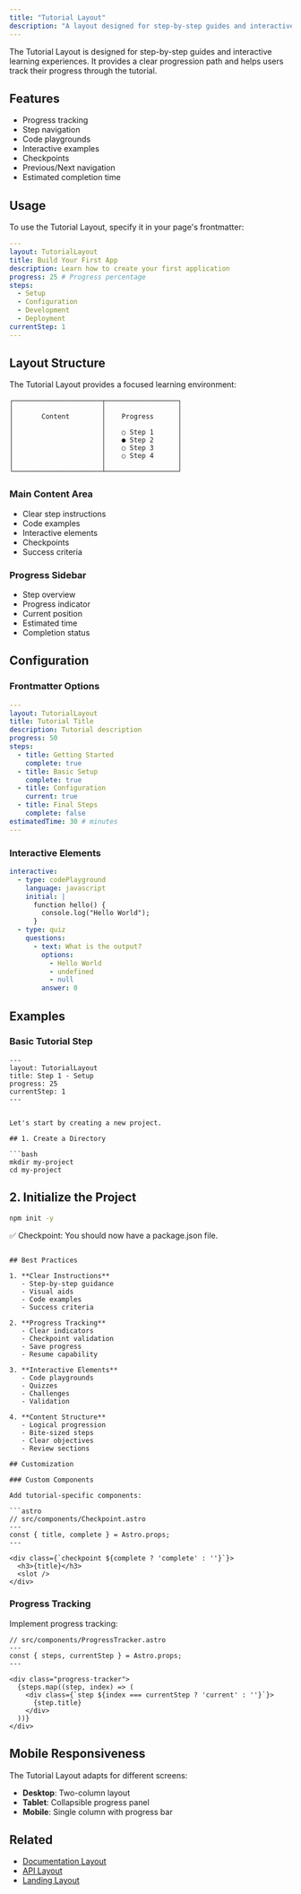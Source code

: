 ```yaml
---
title: "Tutorial Layout"
description: "A layout designed for step-by-step guides and interactive learning experiences."
---
```



The Tutorial Layout is designed for step-by-step guides and interactive learning experiences. It provides a clear progression path and helps users track their progress through the tutorial.

## Features

- Progress tracking
- Step navigation
- Code playgrounds
- Interactive examples
- Checkpoints
- Previous/Next navigation
- Estimated completion time

## Usage

To use the Tutorial Layout, specify it in your page's frontmatter:

```yaml
---
layout: TutorialLayout
title: Build Your First App
description: Learn how to create your first application
progress: 25 # Progress percentage
steps:
  - Setup
  - Configuration
  - Development
  - Deployment
currentStep: 1
---
```

## Layout Structure

The Tutorial Layout provides a focused learning environment:

```
┌──────────────────────┬──────────────────┐
│                      │                  │
│       Content        │    Progress      │
│                      │                  │
│                      │    ○ Step 1      │
│                      │    ● Step 2      │
│                      │    ○ Step 3      │
│                      │    ○ Step 4      │
│                      │                  │
└──────────────────────┴──────────────────┘
```

### Main Content Area

- Clear step instructions
- Code examples
- Interactive elements
- Checkpoints
- Success criteria

### Progress Sidebar

- Step overview
- Progress indicator
- Current position
- Estimated time
- Completion status

## Configuration

### Frontmatter Options

```yaml
---
layout: TutorialLayout
title: Tutorial Title
description: Tutorial description
progress: 50
steps:
  - title: Getting Started
    complete: true
  - title: Basic Setup
    complete: true
  - title: Configuration
    current: true
  - title: Final Steps
    complete: false
estimatedTime: 30 # minutes
---
```

### Interactive Elements

```yaml
interactive:
  - type: codePlayground
    language: javascript
    initial: |
      function hello() {
        console.log("Hello World");
      }
  - type: quiz
    questions:
      - text: What is the output?
        options:
          - Hello World
          - undefined
          - null
        answer: 0
```

## Examples

### Basic Tutorial Step

```mdx
---
layout: TutorialLayout
title: Step 1 - Setup
progress: 25
currentStep: 1
---


Let's start by creating a new project.

## 1. Create a Directory

```bash
mkdir my-project
cd my-project
```

## 2. Initialize the Project

```bash
npm init -y
```

✅ Checkpoint: You should now have a package.json file.
```

## Best Practices

1. **Clear Instructions**
   - Step-by-step guidance
   - Visual aids
   - Code examples
   - Success criteria

2. **Progress Tracking**
   - Clear indicators
   - Checkpoint validation
   - Save progress
   - Resume capability

3. **Interactive Elements**
   - Code playgrounds
   - Quizzes
   - Challenges
   - Validation

4. **Content Structure**
   - Logical progression
   - Bite-sized steps
   - Clear objectives
   - Review sections

## Customization

### Custom Components

Add tutorial-specific components:

```astro
// src/components/Checkpoint.astro
---
const { title, complete } = Astro.props;
---

<div class={`checkpoint ${complete ? 'complete' : ''}`}>
  <h3>{title}</h3>
  <slot />
</div>
```

### Progress Tracking

Implement progress tracking:

```astro
// src/components/ProgressTracker.astro
---
const { steps, currentStep } = Astro.props;
---

<div class="progress-tracker">
  {steps.map((step, index) => (
    <div class={`step ${index === currentStep ? 'current' : ''}`}>
      {step.title}
    </div>
  ))}
</div>
```

## Mobile Responsiveness

The Tutorial Layout adapts for different screens:

- **Desktop**: Two-column layout
- **Tablet**: Collapsible progress panel
- **Mobile**: Single column with progress bar

## Related

- [Documentation Layout](/docs/layouts/documentation)
- [API Layout](/docs/layouts/api)
- [Landing Layout](/docs/layouts/landing)